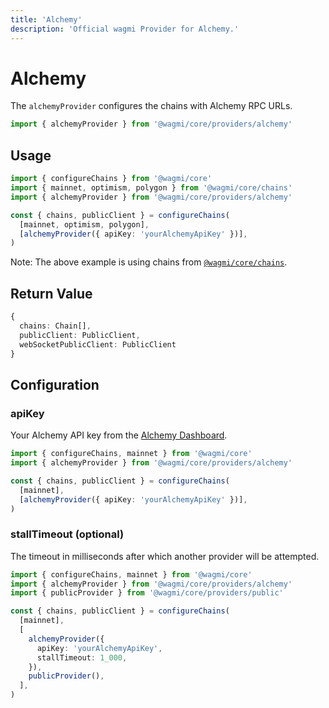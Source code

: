 ```yaml
---
title: 'Alchemy'
description: 'Official wagmi Provider for Alchemy.'
---
```



# Alchemy

The `alchemyProvider` configures the chains with Alchemy RPC URLs.

```ts
import { alchemyProvider } from '@wagmi/core/providers/alchemy'
```

## Usage

```ts
import { configureChains } from '@wagmi/core'
import { mainnet, optimism, polygon } from '@wagmi/core/chains'
import { alchemyProvider } from '@wagmi/core/providers/alchemy'

const { chains, publicClient } = configureChains(
  [mainnet, optimism, polygon],
  [alchemyProvider({ apiKey: 'yourAlchemyApiKey' })],
)
```

Note: The above example is using chains from [`@wagmi/core/chains`](/core/chains#wagmicorechains).

## Return Value

```ts
{
  chains: Chain[],
  publicClient: PublicClient,
  webSocketPublicClient: PublicClient
}
```

## Configuration

### apiKey

Your Alchemy API key from the [Alchemy Dashboard](https://dashboard.alchemyapi.io/).

```ts {6}
import { configureChains, mainnet } from '@wagmi/core'
import { alchemyProvider } from '@wagmi/core/providers/alchemy'

const { chains, publicClient } = configureChains(
  [mainnet],
  [alchemyProvider({ apiKey: 'yourAlchemyApiKey' })],
)
```

### stallTimeout (optional)

The timeout in milliseconds after which another provider will be attempted.

```ts {10}
import { configureChains, mainnet } from '@wagmi/core'
import { alchemyProvider } from '@wagmi/core/providers/alchemy'
import { publicProvider } from '@wagmi/core/providers/public'

const { chains, publicClient } = configureChains(
  [mainnet],
  [
    alchemyProvider({
      apiKey: 'yourAlchemyApiKey',
      stallTimeout: 1_000,
    }),
    publicProvider(),
  ],
)
```
